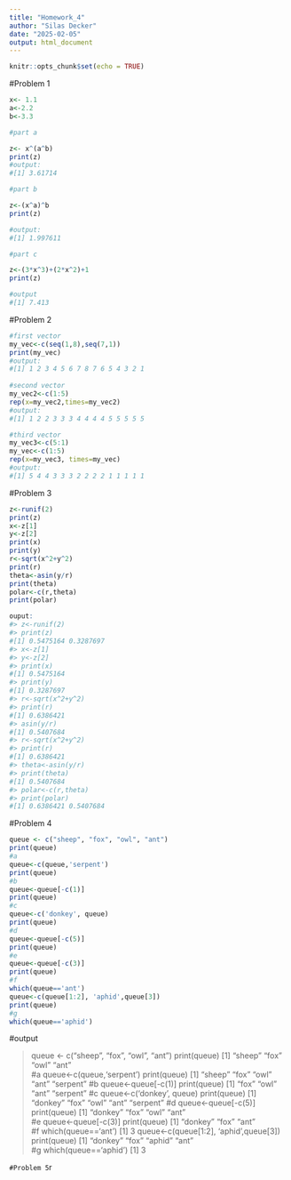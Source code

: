 ---
title: "Homework_4"
author: "Silas Decker"
date: "2025-02-05"
output: html_document
---

```{r setup, include=FALSE}
knitr::opts_chunk$set(echo = TRUE)
```

#Problem 1 

```{r}
x<- 1.1
a<-2.2
b<-3.3

#part a 

z<- x^(a^b)
print(z)
#output: 
#[1] 3.61714

#part b 

z<-(x^a)^b
print(z)

#output: 
#[1] 1.997611

#part c

z<-(3*x^3)+(2*x^2)+1
print(z)

#output
#[1] 7.413

```

#Problem 2

```{r}
#first vector
my_vec<-c(seq(1,8),seq(7,1))    
print(my_vec)
#output: 
#[1] 1 2 3 4 5 6 7 8 7 6 5 4 3 2 1
 
#second vector
my_vec2<-c(1:5)
rep(x=my_vec2,times=my_vec2)
#output: 
#[1] 1 2 2 3 3 3 4 4 4 4 5 5 5 5 5

#third vector 
my_vec3<-c(5:1)
my_vec<-c(1:5)
rep(x=my_vec3, times=my_vec)
#output: 
#[1] 5 4 4 3 3 3 2 2 2 2 1 1 1 1 1

```
#Problem 3

```{r}
z<-runif(2)
print(z)
x<-z[1]
y<-z[2]
print(x)
print(y)
r<-sqrt(x^2+y^2)
print(r)
theta<-asin(y/r)
print(theta)
polar<-c(r,theta)
print(polar)

ouput: 
#> z<-runif(2)
#> print(z)
#[1] 0.5475164 0.3287697
#> x<-z[1]
#> y<-z[2]
#> print(x)
#[1] 0.5475164
#> print(y)
#[1] 0.3287697
#> r<-sqrt(x^2+y^2)
#> print(r)
#[1] 0.6386421
#> asin(y/r)
#[1] 0.5407684
#> r<-sqrt(x^2+y^2)
#> print(r)
#[1] 0.6386421
#> theta<-asin(y/r)
#> print(theta)
#[1] 0.5407684
#> polar<-c(r,theta)
#> print(polar)
#[1] 0.6386421 0.5407684


```

#Problem 4

```{r}
queue <- c("sheep", "fox", "owl", "ant")
print(queue)
#a
queue<-c(queue,'serpent')
print(queue)
#b
queue<-queue[-c(1)]
print(queue)
#c
queue<-c('donkey', queue)
print(queue)
#d
queue<-queue[-c(5)]
print(queue)
#e
queue<-queue[-c(3)]
print(queue)
#f
which(queue=='ant')
queue<-c(queue[1:2], 'aphid',queue[3])
print(queue)
#g
which(queue=='aphid')


```

#output

> queue <- c("sheep", "fox", "owl", "ant")
> print(queue)
[1] "sheep" "fox"   "owl"   "ant"  
> #a
> queue<-c(queue,'serpent')
> print(queue)
[1] "sheep"   "fox"     "owl"     "ant"     "serpent"
> #b
> queue<-queue[-c(1)]
> print(queue)
[1] "fox"     "owl"     "ant"     "serpent"
> #c
> queue<-c('donkey', queue)
> print(queue)
[1] "donkey"  "fox"     "owl"     "ant"     "serpent"
> #d
> queue<-queue[-c(5)]
> print(queue)
[1] "donkey" "fox"    "owl"    "ant"   
> #e
> queue<-queue[-c(3)]
> print(queue)
[1] "donkey" "fox"    "ant"   
> #f
> which(queue=='ant')
[1] 3
> queue<-c(queue[1:2], 'aphid',queue[3])
> print(queue)
[1] "donkey" "fox"    "aphid"  "ant"   
> #g
> which(queue=='aphid')
[1] 3 

```
#Problem 5
```{r}



